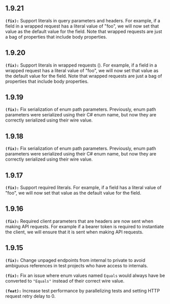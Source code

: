 ## 1.9.21
**`(fix):`** Support literals in query parameters and headers. For example, if a field in a wrapped request has a literal value of "foo", we will now set that value as the default value for the field.
Note that wrapped requests are just a bag of properties that include body properties.


## 1.9.20
**`(fix):`** Support literals in wrapped requests (). For example, if a field in a wrapped request has a literal value of "foo", we will now set that value as the default value for the field.
Note that wrapped requests are just a bag of properties that include body properties.


## 1.9.19
**`(fix):`** Fix serialization of enum path parameters. Previously, enum path parameters were serialized using their C# enum name, but now they are
correctly serialized using their wire value.


## 1.9.18
**`(fix):`** Fix serialization of enum path parameters. Previously, enum path parameters were serialized using their C# enum name, but now they are
correctly serialized using their wire value.


## 1.9.17
**`(fix):`** Support required literals. For example, if a field has a literal value of "foo", we will now set that value as the default value for the field.


## 1.9.16
**`(fix):`** Required client parameters that are headers are now sent when making API requests. For example if a bearer token is required to
instantiate the client, we will ensure that it is sent when making API requests.


## 1.9.15
**`(fix):`** Change unpaged endpoints from internal to private to avoid ambiguous references in test projects who have access to internals.

**`(fix):`** Fix an issue where enum values named `Equals` would always have be converted to `"Equals"` instead of their correct wire value.


**`(feat):`** Increase test performance by parallelizing tests and setting HTTP request retry delay to 0.

